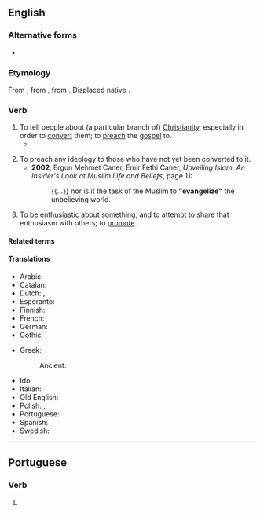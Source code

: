 ==English==

===Alternative forms===
* {{alter|en|evangelise||not US}}

===Etymology===
From {{der|en|fro|évangéliser}}, from {{der|en|LL.|evangelizare}}, from {{der|en|grc|εὐαγγελίζω}}. Displaced native {{ncog|ang|godspellian|lit=to gospel}}.

===Verb===
{{en-verb}}

# To tell people about (a particular branch of) [[Christianity]], especially in order to [[convert]] them; to [[preach]] the [[gospel]] to.
#* {{RQ:Milton Paradise Lost|X|url=https://books.google.com/books?id=F08CAAAAQAAJ&pg=PP369|lines=1389–1390|text=his Apoſtles, whom he ſends To '''evangelize''' the Nations}}
#: {{hyper|en|proselytize}}
# To preach any ideology to those who have not yet been converted to it.
#* '''2002''', Ergun Mehmet Caner, Emir Fethi Caner, ''Unveiling Islam: An Insider's Look at Muslim Life and Beliefs'', page 11:
#*: {{...}} nor is it the task of the Muslim to '''"evangelize"''' the unbelieving world.
#: {{syn|en|proselytize}}
# To be [[enthusiastic]] about something, and to attempt to share that enthusiasm with others; to [[promote]].

====Related terms====
{{col3|en
|angel
|evangelism
|evangelist
}}

====Translations====
{{trans-top|tell people about Christianity}}
* Arabic: {{t+|ar|بَشَّرَ}}
* Catalan: {{t+|ca|evangelitzar}}
* Dutch: {{t+|nl|evangeliseren}}, {{t|nl|uitdragen van de [[blijde boodschap]]}}
* Esperanto: {{t|eo|evangelizi}}
* Finnish: {{t|fi|evankelioida}}
* French: {{t+|fr|évangéliser}}
* German: {{t+|de|evangelisieren}}
* Gothic: {{t|got|𐍅𐌰𐌹𐌻𐌰𐌼𐌴𐍂𐌾𐌰𐌽}}, {{t|got|𐌰𐌹𐍅𐌰𐌲𐌲𐌴𐌻𐌾𐌰𐌽}}
{{trans-mid}}
* Greek:
*: Ancient: {{t|grc|εὐαγγελίζω}}
* Ido: {{t+|io|evangeliizar}}
* Italian: {{t+|it|evangelizzare}}
* Old English: {{t|ang|godspellian}}
* Polish: {{t+|pl|ewangelizować}}, {{t|pl|głosić dobrą nowinę}}
* Portuguese: {{t+|pt|evangelizar}}
* Spanish: {{t+|es|evangelizar}}
* Swedish: {{t|sv|evangelisera}}
{{trans-bottom}}

----

==Portuguese==

===Verb===
{{head|pt|verb form}}

# {{pt-verb-form-of|evangelizar}}